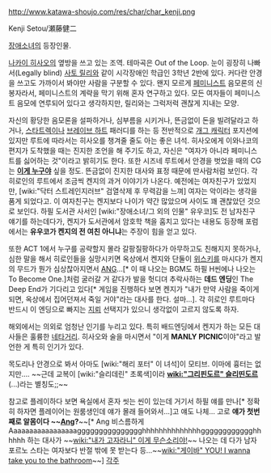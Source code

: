http://www.katawa-shoujo.com/res/char/char_kenji.png

Kenji Setou/瀬藤健二

[[장애소녀]]의 등장인물.

[[나카이 히사오]]의 옆방을 쓰고 있는 조역. 테마곡은 Out of the Loop. 눈이 굉장히 나빠서(Legally blind) [[사토 릴리]]와 같이 시각장애인 학급인 3학년 2반에 있다. 커다란 안경을 쓰고도 가까이서 봐야만 사람을 구분할 수 있다. 왠지 모르게 [[페미니스트]] 음모론의 신봉자라서, 페미니스트의 계략을 막기 위해 혼자 연구하고 있다. 모든 여자들이 페미니스트 음모에 연루되어 있다고 생각하지만, 릴리와는 그럭저럭 괜찮게 지내는 모양.

자신의 황당한 음모론을 설파하거나, 심부름을 시키거나, 뜬금없이 돈을 빌려달라고 하거나, [[스타트렉]]이나 [[브레이브 하트]] 패러디를 하는 등 전반적으로 [[개그 캐릭터]] 포지션에 있지만 루트에 따라서는 히사오를 챙겨줄 줄도 아는 좋은 녀석. 히사오에게 이와나코의 편지가 도착했을 때는 진지한 조언을 해 주기도 하고, 자신은 "여자가 아니라 페미니스트를 싫어하는 것"이라고 밝히기도 한다. 또한 시즈네 루트에서 안경을 벗었을 때의 CG는 '''[http://blogfiles.naver.net/20120127_57/dragonfly226_1327655267293892Tm_PNG/SNAG-0023.png 이게 누구야]''' 싶을 정도. 뜬금없이 진지한 대사와 표정 때문에 딴사람처럼 보인다. 
각 히로인의 루트에서 조금씩 켄지의 과거 이야기가 나온다. 예전에는 여자친구가 있었지만, [wiki:"닥터 스트레인지러브" 검열삭제 후 무력감을 느껴] 여자는 악이라는 생각을 품게 되었다고. 이 여자친구는 켄지보다 나이가 약간 많았으며 사이도 꽤 괜찮았던 것으로 보인다. 하필 도서관 사서인 [wiki:"장애소녀/그 외의 인물" 유우코]도 전 남자친구 얘기를 하는데다가, 켄지가 도서관에서 암호학 책을 훔치고 있다는 내용도 등장해 포럼에서는 '''유우코가 켄지의 전 여친 아니냐'''는 주장이 힘을 얻고 있다.

또한 ACT 1에서 누구를 공략할지 몰라 갈팡질팡하다가 아무하고도 친해지지 못하거나, 심한 말을 해서 히로인들을 실망시키면 옥상에서 켄지와 단둘이 [[위스키]]를 마시다가 켄지의 무드가 뭔가 심상찮아지면서 [[ANG]]...[* 이 때 나오는 BGM도 하필 H씬에나 나오는 To Become One.]처럼 굴러갈 거 같다가 발을 헛디뎌 추락사하는 '''데드 엔딩'''인 The Deep End가 기다리고 있다[* 게임을 진행하다 보면 켄지가 "내가 만약 사람을 죽이게 되면, 옥상에서 집어던져서 죽일 거야"라는 대사를 한다. 설마...]. 각 히로인 루트마다 반드시 이 엔딩으로 빠지는 [[지뢰]] 선택지가 있으니 생각없이 고르지 않도록 하자. 

해외에서는 의외로 엄청난 인기를 누리고 있다. 특히 배드엔딩에서 켄지가 하는 모든 대사들은 훌륭한 [[네타]]거리. 히사오와 술을 마시면서 "이게 '''MANLY PICNIC'''이야"라고 발언한 게 특히 인기가 있다.

목도리나 안경으로 봐서 아마도 [wiki:"해리 포터" 이 녀석]이 모티브. 이마에 흉터는 없지만…. ~~근데 교복이 [wiki:"슬리데린" 초록색]이라 '''[[wiki:"그리핀도르" 슬리띤도르]]'''(...)라는 별칭도;;~~

참고로 플레이하다 보면 욕실에서 혼자 씻는 씬이 있는데 거기서 하필 얘를 만나[* 정확히 하자면 플레이어는 원룸생인데 얘가 몰래 들어와서...]고 얘도 나체... 고로 '''얘가 첫번째로 알몸이다 ~~[[Ang]]?'''~~[* Ang 비스름하게 Aaaaaaaaaaaaaaaaaggggggggggggggghhhhhhhhhhhhhhgggggggggggghhhhhh 하는 대사가 ~~[[wiki:"내가 고자라니" 이게 무슨소리야!]]~~ 나오는 데 다가 남자 포르노 스타는 여자보다 반절 밖에 못 받는다 등...~~[[wiki:"게이바" YOU! I wanna take you to the bathroom]]~~]
[[각주]]
